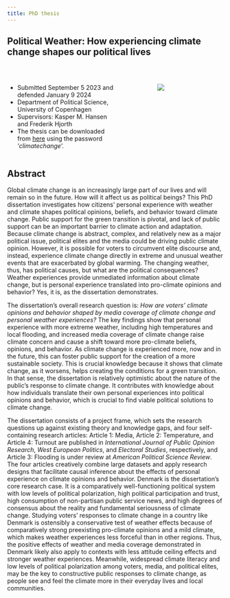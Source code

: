 ```yaml
---
title: PhD thesis
---
```


## Political Weather: How experiencing climate change shapes our political lives

<br>

::: {.columns}
::: {.column width="50%"}
- Submitted September 5 2023 and defended January 9 2024
- Department of Political Science, University of Copenhagen
- Supervisors: Kasper M. Hansen and Frederik Hjorth
- The thesis can be downloaded from [here](https://web.tresorit.com/l/aaPc9#k8uymX77GQKNWTFFhGq_Vw) using the password '*climatechange*'.
:::
::: {.column width="10%"}
:::
::: {.column width="30%"}
![](media/cover.png)
:::
:::

## Abstract

Global climate change is an increasingly large part of our lives and will remain so in the future. How will it affect us as political beings? This PhD dissertation investigates how citizens' personal experience with weather and climate shapes political opinions, beliefs, and behavior toward climate change. Public support for the green transition is pivotal, and lack of public support can be an important barrier to climate action and adaptation. Because climate change is abstract, complex, and relatively new as a major political issue, political elites and the media could be driving public climate opinion. However, it is possible for voters to circumvent elite discourse and, instead, experience climate change directly in extreme and unusual weather events that are exacerbated by global warming. The changing weather, thus, has political causes, but what are the political consequences? Weather experiences provide unmediated information about climate change, but is personal experience translated into pro-climate opinions and behavior? Yes, it is, as the dissertation demonstrates.

The dissertation's overall research question is: *How are voters' climate opinions and behavior shaped by media coverage of climate change and personal weather experiences?* The key findings show that personal experience with more extreme weather, including high temperatures and local flooding, and increased media coverage of climate change raise climate concern and cause a shift toward more pro-climate beliefs, opinions, and behavior. As climate change is experienced more, now and in the future, this can foster public support for the creation of a more sustainable society. This is crucial knowledge because it shows that climate change, as it worsens, helps creating the conditions for a green transition. In that sense, the dissertation is relatively optimistic about the nature of the public's response to climate change. It contributes with knowledge about how individuals translate their own personal experiences into political opinions and behavior, which is crucial to find viable political solutions to climate change.

The dissertation consists of a project frame, which sets the research questions up against existing theory and knowledge gaps, and four self-containing research articles: Article 1: Media, Article 2: Temperature, and Article 4: Turnout are published in *International Journal of Public Opinion Research*, *West European Politics*, and *Electoral Studies*, respectively, and Article 3: Flooding is under review at *American Political Science Review*. The four articles creatively combine large datasets and apply research designs that facilitate causal inference about the effects of personal experience on climate opinions and behavior. Denmark is the dissertation's core research case. It is a comparatively well-functioning political system with low levels of political polarization, high political participation and trust, high consumption of non-partisan public service news, and high degrees of consensus about the reality and fundamental seriousness of climate change. Studying voters' responses to climate change in a country like Denmark is ostensibly a conservative test of weather effects because of comparatively strong preexisting pro-climate opinions and a mild climate, which makes weather experiences less forceful than in other regions. Thus, the positive effects of weather and media coverage demonstrated in Denmark likely also apply to contexts with less attitude ceiling effects and stronger weather experiences. Meanwhile, widespread climate literacy and low levels of political polarization among voters, media, and political elites, may be the key to constructive public responses to climate change, as people see and feel the climate more in their everyday lives and local communities.



